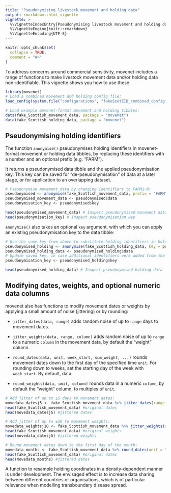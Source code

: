 ```yaml
---
title: "Pseudonymising livestock movement and holding data"
output: rmarkdown::html_vignette
vignette: >
  %\VignetteIndexEntry{Pseudonymising livestock movement and holding data}
  %\VignetteEngine{knitr::rmarkdown}
  %\VignetteEncoding{UTF-8}
---
```


```r
knitr::opts_chunk$set(
  collapse = TRUE,
  comment = "#>"
)
```

To address concerns around commercial sensitivity, movenet includes a range of 
functions to make livestock movement data and/or holding data non-identifiable. 
This vignette shows you how to use these.

```r
library(movenet)
# Load a combined movement and holding config file:
load_config(system.file("configurations", "fakeScotEID_combined_config.yml", package="movenet"))

# Load example movenet-format movement and holding tibbles:
data(fake_Scottish_movement_data, package = "movenet")
data(fake_Scottish_holding_data, package = "movenet")
```

## Pseudonymising holding identifiers

The function `anonymise()` pseudonymises holding identifiers in movenet-format 
movement or holding data tibbles, by replacing these identifiers with a number
and an optional prefix (e.g. "FARM").

It returns a pseudonymised data tibble and the applied pseudonymisation key. This 
key can be saved for "de-pseudonymisation" of data at a later stage, or for 
application to an overlapping dataset.
```R
# Pseudonymise movement_data by changing identifiers to FARM1-N:
pseudonymised <- anonymise(fake_Scottish_movement_data, prefix = "FARM")
pseudonymised_movement_data <- pseudonymised$data
pseudonymisation_key <- pseudonymised$key

head(pseudonymised_movement_data) # Inspect pseudonymised movement data
head(pseudonymisation_key) # Inspect pseudonymisation key
```

`anonymise()` also takes an optional `key` argument, with which you can apply an existing
pseudonymisation key to the data tibble:
```R
# Use the same key from above to substitute holding identifiers in holding_data:
pseudonymised_holding <- anonymise(fake_Scottish_holding_data, key = pseudonymisation_key) 
pseudonymised_holding_data <- pseudonymised_holding$data
# Update saved key, in case additional identifiers were added from the holding datafile:
pseudonymisation_key <- pseudonymised_holding$key 

head(pseudonymised_holding_data) # Inspect pseudonymised holding data
```

## Modifying dates, weights, and optional numeric data columns

movenet also has functions to modify movement dates or weights by applying a small amount 
of noise (jittering) or by rounding:

- `jitter_dates(data, range)` adds random noise of up to `range` days to movement dates.
- `jitter_weights(data, range, column)` adds random noise of up to `range` to a numeric 
`column` in the movement data, by default the "weight" column.
- `round_dates(data, unit, week_start, sum_weight, ...)` rounds movement dates down to 
the first day of the specified time `unit`. For rounding down to weeks, set the starting 
day of the week with `week_start`. By default, data

- `round_weights(data, unit, column)` rounds data in a numeric `column`, by default 
the "weight" column, to multiples of `unit`.

```R
# Add jitter of up to ±5 days to movement dates:
movedata_datesj5 <- fake_Scottish_movement_data %>% jitter_dates(range = 5) 
head(fake_Scottish_movement_data) #original dates
head(movedata_datesj5) #jittered dates

# Add jitter of up to ±10 to movement weights:
movedata_weightsj10 <- fake_Scottish_movement_data %>% jitter_weights(range = 10)
head(fake_Scottish_movement_data) #original weights
head(movedata_datesj5) #jittered weights

# Round movement dates down to the first day of the month:
movedata_months <- fake_Scottish_movement_data %>% round_dates(unit = "month", sum_weight = FALSE) 
head(fake_Scottish_movement_data) #original dates
head(movedata_months) #jittered dates


```

A function to resample holding coordinates in a density-dependent manner is under development. The envisaged effect is to increase data sharing between different countries or organisations, which is of particular relevance when modelling transboundary disease spread.
